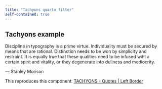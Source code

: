 ```yaml
---
title: "Tachyons quarto filter"
self-contained: true
---
```


## [Tachyons example]{.baskerville .dark-blue}


:::: {.pa4}
::: {.athelas .ml0 .mt0 .pl4 .black-90 .bl .bw2 .b--blue}
[Discipline in typography is a prime virtue. Individuality must be secured by means that are rational. Distinction needs to be won by simplicity and restraint. It is equally true that these qualities need to be infused wiht a certain spirit and vitality, or they degenerate into dullness and mediocrity.]{.f5 .f4-m .f3-l .lh-copy .measure .mt0}

[ --- Stanley Morison]{.f6 .ttu .tracked .fs-normal}
:::
::::

This reproduces this component: [TACHYONS - Quotes | Left Border](https://tachyons.io/components/quotes/left-border/index.html)
